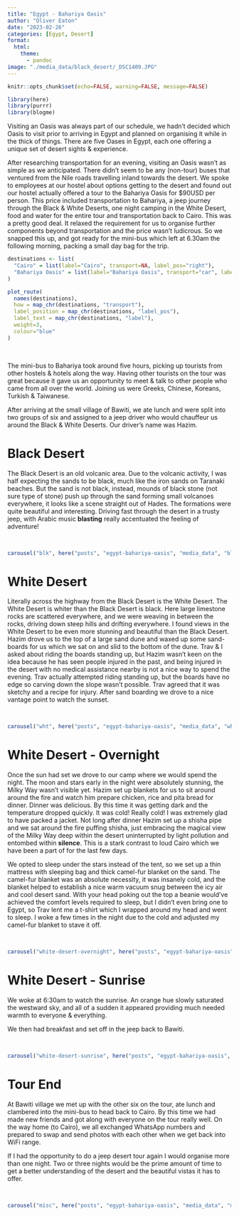 ```yaml
---
title: "Egypt - Bahariya Oasis"
author: "Oliver Eaton"
date: "2023-02-26"
categories: [Egypt, Desert]
format: 
  html:
    theme: 
      - pandoc
image: "./media_data/black_desert/_DSC1409.JPG"
---
```


```r
knitr::opts_chunk$set(echo=FALSE, warning=FALSE, message=FALSE)
```

```r
library(here)
library(purrr)
library(blogme)
```

Visiting an Oasis was always part of our schedule, we hadn't decided which Oasis to visit prior to arriving in Egypt and planned on organising it while in the thick of things. There are five Oases in Egypt, each one offering a unique set of desert sights & experience.

After researching transportation for an evening, visiting an Oasis wasn't as simple as we anticipated. There didn't seem to be any (non-tour) buses that ventured from the Nile roads travelling inland towards the desert. We spoke to employees at our hostel about options getting to the desert and found out our hostel actually offered a tour to the Bahariya Oasis for \$90USD per person. This price included transportation to Bahariya, a jeep journey through the Black & White Deserts, one night camping in the White Desert, food and water for the entire tour and transportation back to Cairo. This was a pretty good deal. It relaxed the requirement for us to organise further components beyond transportation and the price wasn't ludicrous. So we snapped this up, and got ready for the mini-bus which left at 6.30am the following morning, packing a small day bag for the trip.

```r
destinations <- list(
  "Cairo" = list(label="Cairo", transport=NA, label_pos="right"),
  "Bahariya Oasis" = list(label="Bahariya Oasis", transport="car", label_pos="bottom")
)

plot_route(
  names(destinations), 
  how = map_chr(destinations, "transport"), 
  label_position = map_chr(destinations, "label_pos"),
  label_text = map_chr(destinations, "label"),
  weight=3,
  colour="blue"
)
```

<br>

The mini-bus to Bahariya took around five hours, picking up tourists from other hostels & hotels along the way. Having other tourists on the tour was great because it gave us an opportunity to meet & talk to other people who came from all over the world. Joining us were Greeks, Chinese, Koreans, Turkish & Taiwanese.

After arriving at the small village of Bawiti, we ate lunch and were split into two groups of six and assigned to a jeep driver who would chauffeur us around the Black & White Deserts. Our driver's name was Hazim.

# Black Desert

The Black Desert is an old volcanic area. Due to the volcanic activity, I was half expecting the sands to be black, much like the iron sands on Taranaki beaches. But the sand is not black, instead, mounds of black stone (not sure type of stone) push up through the sand forming small volcanoes everywhere, it looks like a scene straight out of Hades. The formations were quite beautiful and interesting. Driving fast through the desert in a trusty jeep, with Arabic music **blasting** really accentuated the feeling of adventure!

<br>

```r
carousel("blk", here("posts", "egypt-bahariya-oasis", "media_data", "black_desert", "black_desert.yml"))
```

# White Desert

Literally across the highway from the Black Desert is the White Desert. The White Desert is whiter than the Black Desert is black. Here large limestone rocks are scattered everywhere, and we were weaving in between the rocks, driving down steep hills and drifting everywhere. I found views in the White Desert to be even more stunning and beautiful than the Black Desert. Hazim drove us to the top of a large sand dune and waxed up some sand-boards for us which we sat on and slid to the bottom of the dune. Trav & I asked about riding the boards standing up, but Hazim wasn't keen on the idea because he has seen people injured in the past, and being injured in the desert with no medical assistance nearby is not a nice way to spend the evening. Trav actually attempted riding standing up, but the boards have no edge so carving down the slope wasn't possible. Trav agreed that it was sketchy and a recipe for injury. After sand boarding we drove to a nice vantage point to watch the sunset.

<br>

```r
carousel("wht", here("posts", "egypt-bahariya-oasis", "media_data", "white_desert", "white_desert.yml"))
```

# White Desert - Overnight

Once the sun had set we drove to our camp where we would spend the night. The moon and stars early in the night were absolutely stunning, the Milky Way wasn't visible yet. Hazim set up blankets for us to sit around around the fire and watch him prepare chicken, rice and pita bread for dinner. Dinner was delicious. By this time it was getting dark and the temperature dropped quickly. It was cold! Really cold! I was extremely glad to have packed a jacket. Not long after dinner Hazim set up a shisha pipe and we sat around the fire puffing shisha, just embracing the magical view of the Milky Way deep within the desert uninterrupted by light pollution and entombed within **silence**. This is a stark contrast to loud Cairo which we have been a part of for the last few days.

We opted to sleep under the stars instead of the tent, so we set up a thin mattress with sleeping bag and thick camel-fur blanket on the sand. The camel-fur blanket was an absolute necessity, it was insanely cold, and the blanket helped to establish a nice warm vacuum snug between the icy air and cool desert sand. With your head poking out the top a beanie would've achieved the comfort levels required to sleep, but I didn't even bring one to Egypt, so Trav lent me a t-shirt which I wrapped around my head and went to sleep. I woke a few times in the night due to the cold and adjusted my camel-fur blanket to stave it off.

<br>

```r
carousel("white-desert-overnight", here("posts", "egypt-bahariya-oasis", "media_data", "white_desert", "white_desert_overnight.yml"))
```

# White Desert - Sunrise

We woke at 6:30am to watch the sunrise. An orange hue slowly saturated the westward sky, and all of a sudden it appeared providing much needed warmth to everyone & everything.

We then had breakfast and set off in the jeep back to Bawiti.

<br>

```r
carousel("white-desert-sunrise", here("posts", "egypt-bahariya-oasis", "media_data", "white_desert", "white_desert_sunrise.yml"))
```

# Tour End

At Bawiti village we met up with the other six on the tour, ate lunch and clambered into the mini-bus to head back to Cairo. By this time we had made new friends and got along with everyone on the tour really well. On the way home (to Cairo), we all exchanged WhatsApp numbers and prepared to swap and send photos with each other when we get back into WiFi range.

If I had the opportunity to do a jeep desert tour again I would organise more than one night. Two or three nights would be the prime amount of time to get a better understanding of the desert and the beautiful vistas it has to offer.

<br>

```r
carousel("misc", here("posts", "egypt-bahariya-oasis", "media_data", "misc", "misc.yml"))
```
